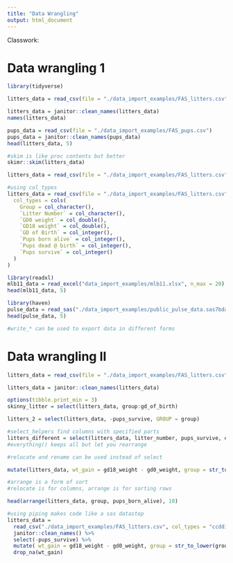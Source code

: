 ```yaml
---
title: "Data Wrangling"
output: html_document
---
```


Classwork:

# Data wrangling  1

```r
library(tidyverse)

litters_data = read_csv(file = "./data_import_examples/FAS_litters.csv")

litters_data = janitor::clean_names(litters_data)
names(litters_data)

pups_data = read_csv(file = "./data_import_examples/FAS_pups.csv")
pups_data = janitor::clean_names(pups_data)
head(litters_data, 5)

#skim is like proc contents but better
skimr::skim(litters_data)

litters_data = read_csv(file = "./data_import_examples/FAS_litters.csv",skip = 10, col_names = FALSE)

#using col_types
litters_data = read_csv(file = "./data_import_examples/FAS_litters.csv",
  col_types = cols(
    Group = col_character(),
    `Litter Number` = col_character(),
    `GD0 weight` = col_double(),
    `GD18 weight` = col_double(),
    `GD of Birth` = col_integer(),
    `Pups born alive` = col_integer(),
    `Pups dead @ birth` = col_integer(),
    `Pups survive` = col_integer()
  )
)

library(readxl)
mlb11_data = read_excel("data_import_examples/mlb11.xlsx", n_max = 20)
head(mlb11_data, 5)

library(haven)
pulse_data = read_sas("./data_import_examples/public_pulse_data.sas7bdat")
head(pulse_data, 5)

#write_* can be used to export data in different forms

```

# Data wrangling II


```r
litters_data = read_csv(file = "./data_import_examples/FAS_litters.csv")

litters_data = janitor::clean_names(litters_data)

options(tibble.print_min = 3)
skinny_litter = select(litters_data, group:gd_of_birth)

litters_2 = select(litters_data, -pups_survive, GROUP = group)

#select_helpers find columns with specified parts
litters_different = select(litters_data, litter_number, pups_survive, everything())
#everything() keeps all but let you rearrange

#relocate and rename can be used instead of select

mutate(litters_data, wt_gain = gd18_weight - gd0_weight, group = str_to_lower(group))

#arrange is a form of sort
#relocate is for columns, arrange is for sorting rows

head(arrange(litters_data, group, pups_born_alive), 10)

#using piping makes code like a sas datastep
litters_data = 
  read_csv("./data_import_examples/FAS_litters.csv", col_types = "ccddiiii") %>%
  janitor::clean_names() %>%
  select(-pups_survive) %>%
  mutate( wt_gain = gd18_weight - gd0_weight, group = str_to_lower(group)) %>% 
  drop_na(wt_gain)
```